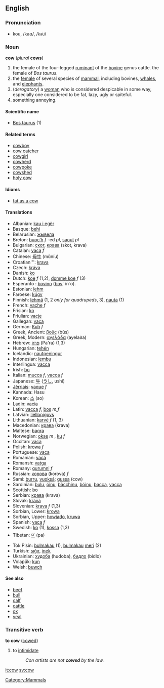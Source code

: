 ==English==
=== Pronunciation ===
*kou, /kaʊ/, /<tt>kaU</tt>/

=== Noun ===
'''cow''' (''plural'' '''cows''')

# the female of the four-legged [[ruminant]] of the [[bovine]] genus cattle. the female of ''Bos taurus''.
# the [[female]] of several species of [[mammal]], including bovines, [[whale]]s, and [[elephant]]s.
# (''derogatory'') a [[woman]] who is considered despicable in some way, especially one considered to be fat, lazy, ugly or spiteful.
# something annoying.

==== Scientific name ====
*[[Bos taurus]] (1)

==== Related terms ====
*[[cowboy]]
*[[cow catcher]]
*[[cowgirl]]
*[[cowherd]]
*[[cowpoke]]
*[[cowshed]]
*[[holy cow]]

====Idioms====
*[[fat as a cow]]

==== Translations ====
*Albanian: [[kau i egër]]
*Basque: [[behi]]
*Belarusian: [[жывела]]
*Breton: [[buoc’h]] ''f'' -ed ''pl'', [[saout]] ''pl''
*Bulgarian: [[скот]], [[крава]] (skot, krava)
*Catalan: [[vaca]] ''f''
*Chinese: [[母牛]] (mǔníu)
*Croatian''': [[krava]]
*Czech: [[kráva]]
*Danish: [[ko]]
*Dutch: [[koe]] ''f'' (1,2), [[domme koe]] ''f'' (3)
*Esperanto : [[bovino]] ([[bovo|bov]]´ in´o).
*Estonian: [[lehm]]
*Faroese: [[kúgv]]
*Finnish: [[lehmä]] (1, 2 ''only for quadrupeds'', 3), [[nauta#Finnish|nauta]] (1)
*French: [[vache]] ''f''
*Frisian: [[ko]]
*Friulian: [[vacje]]
*Gallegan: [[vaca]]
*German: [[Kuh]] ''f''
*Greek, Ancient: [[βοῦς]] (būs)
*Greek, Modern: [[αγελάδα]] (ayelaða)
*Hebrew: [[פרה]] (Pa'ra) (1,3)
*Hungarian: [[tehén]]
*Icelandic: [[nautpeningur]]
*Indonesian: [[lembu]]
*Interlingua: [[vacca]]
*Irish: [[bo]]
*Italian: [[mucca]] ''f'', [[vacca]] ''f''
*Japanese: [[牛]] ([[うし]], ushi)
*[[Jèrriais]]: [[vaque]] ''f''
*Kannada: Hasu
*Korean: [[소]] (so)
*Ladin: [[vacia]]
*Latin: [[vacca]] ''f'', [[bos]] ''m,f''
*Latvian: [[liellopigovs]]
*Lithuanian: [[karvė]] ''f'' (1, 3)
*Macedonian: [[крава]] (krava)
*Maltese: [[baqra]]
*Norwegian: [[okse]] ''m'' , [[ku]] ''f''
*Occitan: [[vaca]]
*Polish: [[krowa]] ''f''
*Portuguese: [[vaca]]
*Romanian: [[vacă]]
*Romansh: [[vatga]]
*Romany: [[gurumni]] ''f''
*Russian: [[корова]] (korova) ''f''
*Sami: [[burru]], [[vuoksá]]; [[gussa]] (cow)
*Sardinian: [[bulu]], [[óinu]], [[bàcchinu]], [[bóinu]], [[bacca]], [[vacca]]
*Scottish: [[bo]]
*Serbian: [[крава]] (krava)
*Slovak: [[krava]]
*Slovenian: [[krava]] ''f'' (1,3)
*Sorbian, Lower: [[krowa]]
*Sorbian, Upper: [[howjado]], [[kruwa]]
*Spanish: [[vaca]] ''f''
*Swedish: [[ko]] (1), [[kossa]] (1,3)
*Tibetan: [[བ་]] (pa)
*Tok Pisin: [[bulmakau]] (1), [[bulmakau]] [[meri]] (2)
*Turkish: [[sığır]], [[inek]]
*Ukrainian: [[худоба]] (hudoba), [[бидло]] (bidlo)
*Volapük: [[kun]]
*Welsh: [[buwch]]

==== See also ====
*[[beef]]
*[[bull]]
*[[calf]]
*[[cattle]]
*[[ox]]
*[[veal]]

===Transitive verb===
'''to cow''' ([[cowed]])

#to [[intimidate]]
#:''Con artists are not '''cowed''' by the law.''

[[Category:Mammals]]

[[it:cow]]
[[sv:cow]]